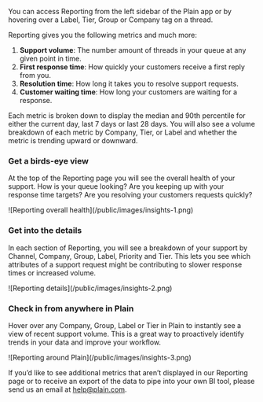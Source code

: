 You can access Reporting from the left sidebar of the Plain app or by hovering over a Label, Tier, Group or Company tag on a thread.

Reporting gives you the following metrics and much more:

1. **Support volume**: The number amount of threads in your queue at any given point in time.
2. **First response time**: How quickly your customers receive a first reply from you.
3. **Resolution time**: How long it takes you to resolve support requests.
4. **Customer waiting time**: How long your customers are waiting for a response.

Each metric is broken down to display the median and 90th percentile for either the current day, last 7 days or last 28 days. You will also see a volume breakdown of each metric by Company, Tier, or Label and whether the metric is trending upward or downward.

### Get a birds-eye view

At the top of the Reporting page you will see the overall health of your support. How is your queue looking? Are you keeping up with your response time targets? Are you resolving your customers requests quickly?

<Frame>![Reporting overall health](/public/images/insights-1.png)</Frame>

### Get into the details

In each section of Reporting, you will see a breakdown of your support by Channel, Company, Group, Label, Priority and Tier. This lets you see which attributes of a support request might be contributing to slower response times or increased volume.

<Frame>![Reporting details](/public/images/insights-2.png)</Frame>

### Check in from anywhere in Plain

Hover over any Company, Group, Label or Tier in Plain to instantly see a view of recent support volume. This is a great way to proactively identify trends in your data and improve your workflow.

<Frame>![Reporting around Plain](/public/images/insights-3.png)</Frame>

If you’d like to see additional metrics that aren’t displayed in our Reporting page or to receive an export of the data to pipe into your own BI tool, please send us an email at [help@plain.com](mailto:help@plain.com).
